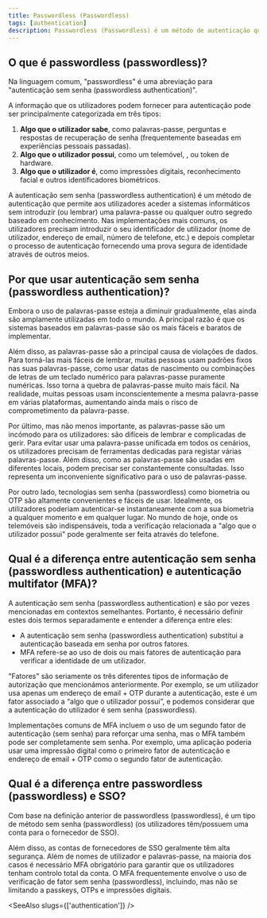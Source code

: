 ```yaml
---
title: Passwordless (Passwordless)
tags: [authentication]
description: Passwordless (Passwordless) é um método de autenticação que permite aos utilizadores aceder a sistemas informáticos sem introduzir (ou lembrar) uma palavra-passe ou qualquer outro segredo baseado em conhecimento.
---
```


## O que é passwordless (passwordless)?

Na linguagem comum, "passwordless" é uma abreviação para "autenticação sem senha (passwordless authentication)".

A informação que os utilizadores podem fornecer para autenticação pode ser principalmente categorizada em três tipos:

1. **Algo que o utilizador sabe**, como palavras-passe, perguntas e respostas de recuperação de senha (frequentemente baseadas em experiências pessoais passadas).
2. **Algo que o utilizador possui**, como um telemóvel, <Ref slug='otp' />, ou token de hardware.
3. **Algo que o utilizador é**, como impressões digitais, reconhecimento facial e outros identificadores biométricos.

A autenticação sem senha (passwordless authentication) é um método de autenticação que permite aos utilizadores aceder a sistemas informáticos sem introduzir (ou lembrar) uma palavra-passe ou qualquer outro segredo baseado em conhecimento. Nas implementações mais comuns, os utilizadores precisam introduzir o seu identificador de utilizador (nome de utilizador, endereço de email, número de telefone, etc.) e depois completar o processo de autenticação fornecendo uma prova segura de identidade através de outros meios.

## Por que usar autenticação sem senha (passwordless authentication)?

Embora o uso de palavras-passe esteja a diminuir gradualmente, elas ainda são amplamente utilizadas em todo o mundo. A principal razão é que os sistemas baseados em palavras-passe são os mais fáceis e baratos de implementar.

Além disso, as palavras-passe são a principal causa de violações de dados. Para torná-las mais fáceis de lembrar, muitas pessoas usam padrões fixos nas suas palavras-passe, como usar datas de nascimento ou combinações de letras de um teclado numérico para palavras-passe puramente numéricas. Isso torna a quebra de palavras-passe muito mais fácil. Na realidade, muitas pessoas usam inconscientemente a mesma palavra-passe em várias plataformas, aumentando ainda mais o risco de comprometimento da palavra-passe.

Por último, mas não menos importante, as palavras-passe são um incómodo para os utilizadores: são difíceis de lembrar e complicadas de gerir. Para evitar usar uma palavra-passe unificada em todos os cenários, os utilizadores precisam de ferramentas dedicadas para registar várias palavras-passe. Além disso, como as palavras-passe são usadas em diferentes locais, podem precisar ser constantemente consultadas. Isso representa um inconveniente significativo para o uso de palavras-passe.

Por outro lado, tecnologias sem senha (passwordless) como biometria ou OTP são altamente convenientes e fáceis de usar. Idealmente, os utilizadores poderiam autenticar-se instantaneamente com a sua biometria a qualquer momento e em qualquer lugar. No mundo de hoje, onde os telemóveis são indispensáveis, toda a verificação relacionada a "algo que o utilizador possui" pode geralmente ser feita através do telefone.

## Qual é a diferença entre autenticação sem senha (passwordless authentication) e autenticação multifator (MFA)?

A autenticação sem senha (passwordless authentication) e <Ref slug='mfa' /> são por vezes mencionadas em contextos semelhantes. Portanto, é necessário definir estes dois termos separadamente e entender a diferença entre eles:

- A autenticação sem senha (passwordless authentication) substitui a autenticação baseada em senha por outros fatores.
- MFA refere-se ao uso de dois ou mais fatores de autenticação para verificar a identidade de um utilizador.

"Fatores" são seriamente os três diferentes tipos de informação de autorização que mencionámos anteriormente. Por exemplo, se um utilizador usa apenas um endereço de email + OTP durante a autenticação, este é um fator associado a “algo que o utilizador possui”, e podemos considerar que a autenticação do utilizador é sem senha (passwordless).

Implementações comuns de MFA incluem o uso de um segundo fator de autenticação (sem senha) para reforçar uma senha, mas o MFA também pode ser completamente sem senha. Por exemplo, uma aplicação poderia usar uma impressão digital como o primeiro fator de autenticação e endereço de email + OTP como o segundo fator de autenticação.

## Qual é a diferença entre passwordless (passwordless) e SSO?

Com base na definição anterior de passwordless (passwordless), <Ref slug='single-sign-on' /> é um tipo de método sem senha (passwordless) (os utilizadores têm/possuem uma conta para o fornecedor de SSO).

Além disso, as contas de fornecedores de SSO geralmente têm alta segurança. Além de nomes de utilizador e palavras-passe, na maioria dos casos é necessário MFA obrigatório para garantir que os utilizadores tenham controlo total da conta. O MFA frequentemente envolve o uso de verificação de fator sem senha (passwordless), incluindo, mas não se limitando a passkeys, OTPs e impressões digitais.

<SeeAlso slugs={['authentication']} />